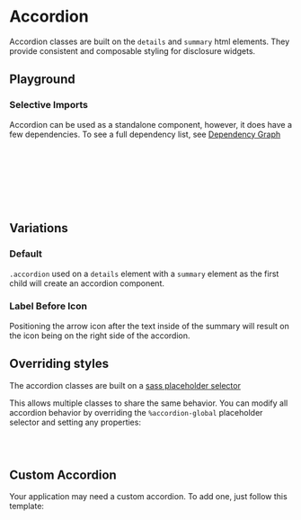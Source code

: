 
<Meta of={AccordionStories} />

# Accordion

Accordion classes are built on the `details` and `summary` html elements. They provide consistent and composable styling for disclosure widgets.

## Playground

<Canvas of={AccordionStories.Default} />
<Controls of={AccordionStories.Default} />

### Selective Imports

Accordion can be used as a standalone component, however, it does have a few dependencies. To see a full dependency list, see [Dependency Graph](?path=/docs/overview-selective-imports--docs#dependencies)

```css
// Depends on
@import '@rolemodel/optics/dist/scss/core/tokens';
@import '@rolemodel/optics/dist/scss/core/base';
@import '@rolemodel/optics/dist/scss/components/icon';

// Component
@import '@rolemodel/optics/dist/scss/components/accordion';
```

## Variations

### Default

`.accordion` used on a `details` element with a `summary` element as the first child will create an accordion component.

<Canvas of={AccordionStories.Default} />

### Label Before Icon

Positioning the arrow icon after the text inside of the summary will result on the icon being on the right side of the accordion.

<Canvas of={AccordionStories.LabelBeforeIcon} />

## Overriding styles

The accordion classes are built on a [sass placeholder selector](https://sass-lang.com/documentation/style-rules/placeholder-selectors)

This allows multiple classes to share the same behavior. You can modify all accordion behavior by overriding the `%accordion-global` placeholder selector and setting any properties:

```css
%accordion-global {
}
```

## Custom Accordion

Your application may need a custom accordion. To add one, just follow this template:

```css
.accordion-{name} {
  @extend %accordion-global;

  --_op-accordion-title-height: var(--op-font-small);
}
```
